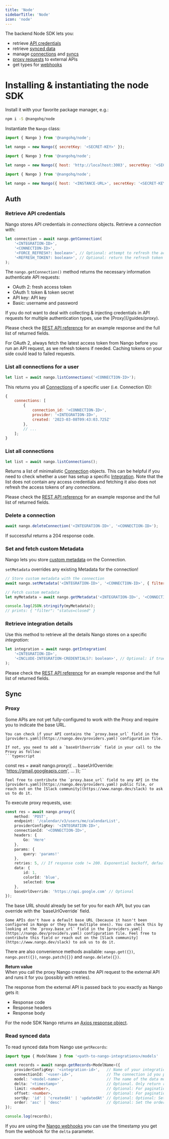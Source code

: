 ```yaml
---
title: 'Node'
sidebarTitle: 'Node'
icon: 'node'
---
```


The backend Node SDK lets you:
- retrieve [API credentials](/guides/oauth)
- retrieve [synced data](/guides/sync)
- manage [connections](/core-concepts#connections) and [syncs](/core-concepts#syncs)
- [proxy requests](/guides/proxy) to external APIs
- get types for [webhooks](/guides/webhooks)

# Installing & instantiating the node SDK

Install it with your favorite package manager, e.g.:

```bash
npm i -S @nangohq/node
```

Instantiate the `Nango` class:

<Tabs>
<Tab title="Nango Cloud" >

```js
import { Nango } from '@nangohq/node';

let nango = new Nango({ secretKey: '<SECRET-KEY>' });
```

</Tab>

<Tab title="Localhost" >

```js
import { Nango } from '@nangohq/node';

let nango = new Nango({ host: 'http://localhost:3003', secretKey: '<SECRET-KEY>' });
```

</Tab>

<Tab title="Self-hosted">

```js
import { Nango } from '@nangohq/node';

let nango = new Nango({ host: '<INSTANCE-URL>', secretKey: '<SECRET-KEY>' });
```

</Tab>
</Tabs>

## Auth
### Retrieve API credentials

Nango stores API credentials in _connections_ objects. Retrieve a _connection_ with:

```js
let connection = await nango.getConnection(
    '<INTEGRATION-ID>',
    '<CONNECTION-ID>',
    '<FORCE_REFRESH?: boolean>', // Optional: attempt to refresh the access access token regardless of its expiration status, defaults to false
    '<REFRESH_TOKEN?: boolean>', // Optional: return the refresh token as part of the response, defaults to false
);
```

The `nango.getConnection()` method returns the necessary information authenticate API requests:
- OAuth 2: fresh access token
- OAuth 1: token & token secret
- API key: API key
- Basic: username and password

<Tip>
If you do not want to deal with collecting & injecting credentials in API requests for multiple authentication types, use the [Proxy](/guides/proxy).
</Tip>

Please check the [REST API reference](/api-reference/connection/get) for an example response and the full list of returned fields.

<Tip>
For OAuth 2, always fetch the latest access token from Nango before you run an API request, as we refresh tokens if needed. Caching tokens on your side could lead to failed requests.
</Tip>


### List all connections for a user

```js
let list = await nango.listConnections('<CONNECTION-ID>');
```

This returns you all [Connections](/core-concepts#connections) of a specific user (i.e. Connection ID):

```js
{
    connections: [
        {
            connection_id: '<CONNECTION-ID>',
            provider: '<INTEGRATION-ID>',
            created: '2023-03-08T09:43:03.725Z'
        },
        // ...
    ];
}
```

### List all connections

```js
let list = await nango.listConnections();
```

Returns a list of minimalistic [Connection](/core-concepts#connections) objects. This can be helpful if you need to check whether a user has setup a specific [Integration](/core-concepts#integrations). Note that the list does not contain any access credentials and fetching it also does not refresh the access tokens of any _connections_.

Please check the [REST API reference](/api-reference/connection/list) for an example response and the full list of returned fields.

### Delete a connection
```js
await nango.deleteConnection('<INTEGRATION-ID>', '<CONNECTION-ID>');
```

If successful returns a 204 response code.

### Set and fetch custom Metadata

Nango lets you store [custom metadata](/guides/oauth#storing-custom-metadata-per-connection) on the Connection.

`setMetadata` overrides any existing Metadata for the connection!

```js
// Store custom metadata with the connection
await nango.setMetadata('<INTEGRATION-ID>', '<CONNECTION-ID>', { filter: 'status=closed' });

// Fetch custom metadata
let myMetadata = await nango.getMetadata('<INTEGRATION-ID>', '<CONNECTION-ID>');

console.log(JSON.stringify(myMetadata));
// prints: { "filter": "status=closed" }
```

### Retrieve integration details

Use this method to retrieve all the details Nango stores on a specific _integration_:

```js
let integration = await nango.getIntegration(
    '<INTEGRATION-ID>',
    '<INCLUDE-INTEGRATION-CREDENTIALS?: boolean>', // Optional: if true, the response will contain the client ID, secret and scopes (false by default).
);
```

Please check the [REST API reference](/api-reference/integration/get) for an example response and the full list of returned fields.
## Sync

### Proxy

<Info>
    Some APIs are not yet fully-configured to work with the Proxy and require you to indicate the base URL. 

    You can check if your API contains the `proxy.base_url` field in the [providers.yaml](https://nango.dev/providers.yaml) configuration file.

    If not, you need to add a `baseUrlOverride` field in your call to the Proxy as follow:
    ```typescript
const res = await nango.proxy({
    ...
    baseUrlOverride: 'https://gmail.googleapis.com',
    ...
});
    ```

    Feel free to contribute the `proxy.base_url` field to any API in the [providers.yaml](https://nango.dev/providers.yaml) public file, or reach out on the [Slack community](https://www.nango.dev/slack) to ask us to do it.
</Info>

To execute proxy requests, use:

```typescript
const res = await nango.proxy({
    method: 'POST',
    endpoint: '/calendar/v3/users/me/calendarList',
    providerConfigKey: '<INTEGRATION-ID>',
    connectionId: '<CONNECTION-ID>',
    headers: {
        Go: 'Here'
    },
    params: {
        query: 'params!'
    },
    retries: 5, // If response code != 200. Exponential backoff, default is 0
    data: {
        id: 1,
        colorId: 'blue',
        selected: true
    },
    baseUrlOverride: 'https://api.google.com' // Optional
});
```

<Info>
    The base URL should already be set for you for each API, but you can override with the `baseUrlOverride` field. 
    
    Some APIs don't have a default base URL (because it hasn't been configured in Nango or they have multiple ones). You can check this by looking at the `proxy.base_url` field in the [providers.yaml](https://nango.dev/providers.yaml) configuration file. Feel free to contribute this field or reach out on the [Slack community](https://www.nango.dev/slack) to ask us to do it.
</Info>

There are also convenience methods available: `nango.get({})`, `nango.post({})`, `nango.patch{{}}` and `nango.delete({})`.

**Return value**  
When you call the proxy Nango creates the API request to the external API and runs it for you (possibly with retries).

The response from the external API is passed back to you exactly as Nango gets it:
* Response code
* Response headers
* Response body

For the node SDK Nango returns an [Axios response object](https://axios-http.com/docs/res_schema).

### Read synced data

To read synced data from Nango use `getRecords`:

```ts
import type { ModelName } from '<path-to-nango-integrations>/models'

const records = await nango.getRecords<ModelName>({
    providerConfigKey: '<integration-id>',   // Name of your integration, from nango.yaml. E.g. github
    connectionId: '<user-id>',               // The connection id you passed to nango.auth()
    model: '<model-name>',                   // The name of the data model, from nango.yaml. E.g. ticket
    delta: '<timestamp>'                     // Optional. Only return records added or updated since this timestamp. E.g. 2023-05-31T11:46:13.390Z
    limit: <number>,                         // Optional: For pagination: Maximum of records to return. If not passed, all records are returned.
    offset: <number>,                        // Optional: For pagination: The number of records to skip. If not passed, no records are skipped.
    sortBy: 'id' | 'createdAt' | 'updatedAt' // Optional: Optional: Set how the records are sorted. The default is by 'id'
    order: 'asc' | 'desc'                    // Optional: Set the order of results. The default is 'desc'
});

console.log(records);
```

If you are using the [Nango webhooks](/guides/webhooks#from-nango) you can use the timestamp you get from the webhook for the `delta` parameter.
